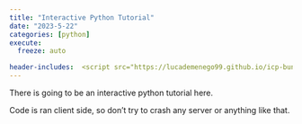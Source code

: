```yaml
---
title: "Interactive Python Tutorial"
date: "2023-5-22"
categories: [python]
execute:
  freeze: auto

header-includes:  <script src="https://lucademenego99.github.io/icp-bundle/base/full.iife.js"></script>
---
```


There is going to be an interactive python tutorial here. 

Code is ran client side, so don't try to crash any server or anything like that.

```{=html}
<div class="col fragment" data-fragment-index="2"
                        style="height: min(30vw, 60vh); margin: min(1vw, 2vh)">
                        <python-editor contenteditable="true" theme="dark" code="elements = [39,12,18,85,72,10,2,18]

print('Unsorted list is\n', elements)

# Sort the list (with bubblesort)
for n in range(len(elements)-1, 0, -1):
  for i in range(n):
    if elements[i] > elements[i+1]:
      elements[i], elements[i+1] = elements[i+1], elements[i]

print('\nSorted list is\n', elements)" />
                    </div>
```